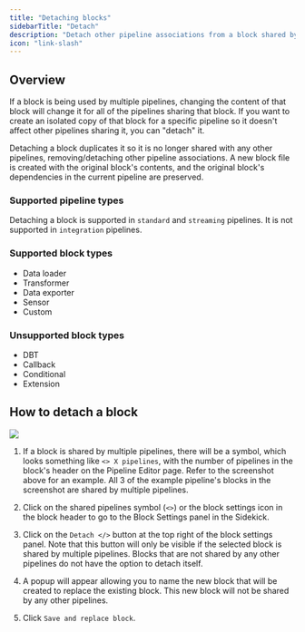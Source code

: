 ```yaml
---
title: "Detaching blocks"
sidebarTitle: "Detach"
description: "Detach other pipeline associations from a block shared by multiple pipelines."
icon: "link-slash"
---
```


## Overview

If a block is being used by multiple pipelines, changing the content of that block
will change it for all of the pipelines sharing that block. If you want to create an
isolated copy of that block for a specific pipeline so it doesn't affect other
pipelines sharing it, you can "detach" it.

Detaching a block duplicates it so it is no longer shared with any other pipelines,
removing/detaching other pipeline associations. A new block file is created with the
original block's contents, and the original block's dependencies in the current pipeline
are preserved.

### Supported pipeline types

Detaching a block is supported in `standard` and `streaming` pipelines. It is not supported
in `integration` pipelines.

### Supported block types

- Data loader
- Transformer
- Data exporter
- Sensor
- Custom

### Unsupported block types

- DBT
- Callback
- Conditional
- Extension

## How to detach a block

<img src="https://github.com/mage-ai/assets/blob/main/blocks/detach_block.png?raw=True" />

1. If a block is shared by multiple pipelines, there will be a symbol, which looks something
like `<> X pipelines`, with the number of pipelines in the block's header on the Pipeline
Editor page. Refer to the screenshot above for an example. All 3 of the example pipeline's
blocks in the screenshot are shared by multiple pipelines.

2. Click on the shared pipelines symbol (`<>`) or the block settings icon in the block
header to go to the Block Settings panel in the Sidekick.

3. Click on the `Detach </>` button at the top right of the block settings panel. Note
that this button will only be visible if the selected block is shared by multiple pipelines.
Blocks that are not shared by any other pipelines do not have the option to detach itself.

4. A popup will appear allowing you to name the new block that will be created to replace
the existing block. This new block will not be shared by any other pipelines.

5. Click `Save and replace block`.
